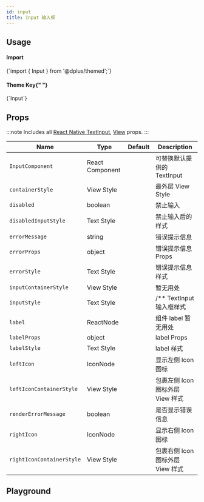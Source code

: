 ```yaml
---
id: input
title: Input 输入框
---
```



<IconsStyle />

## Usage

<div class="row inline-flex-center">
  <div class="col col--3">
    <h4>Import</h4>
  </div>
  <div class="col col--9">
    <CodeBlock>{`import { Input } from '@dplus/themed';`}</CodeBlock>
  </div>
  <div class="col col--3">
    <h4>
      Theme Key{" "}
      <a href="../customizing#using-themeprovider">
        <BiInfoCircle />
      </a>
    </h4>
  </div>
  <div class="col col--9">
    <CodeBlock>{`Input`}</CodeBlock>
  </div>
</div>

<Usage />

## Props

:::note
Includes all [React Native TextInput](https://reactnative.dev/docs/textinput#props), [View](https://reactnative.dev/docs/view#props) props.
:::

<div class='table-responsive'>

| Name                      | Type            | Default | Description                      |
| ------------------------- | --------------- | ------- | -------------------------------- |
| `InputComponent`          | React Component |         | 可替换默认提供的 TextInput       |
| `containerStyle`          | View Style      |         | 最外层 View Style                |
| `disabled`                | boolean         |         | 禁止输入                         |
| `disabledInputStyle`      | Text Style      |         | 禁止输入后的样式                 |
| `errorMessage`            | string          |         | 错误提示信息                     |
| `errorProps`              | object          |         | 错误提示信息 Props               |
| `errorStyle`              | Text Style      |         | 错误提示信息样式                 |
| `inputContainerStyle`     | View Style      |         | 暂无用处                         |
| `inputStyle`              | Text Style      |         | /\*\* TextInput 输入框样式       |
| `label`                   | ReactNode       |         | 组件 label 暂无用处              |
| `labelProps`              | object          |         | label Props                      |
| `labelStyle`              | Text Style      |         | label 样式                       |
| `leftIcon`                | IconNode        |         | 显示左侧 Icon 图标               |
| `leftIconContainerStyle`  | View Style      |         | 包裹左侧 Icon 图标外层 View 样式 |
| `renderErrorMessage`      | boolean         |         | 是否显示错误信息                 |
| `rightIcon`               | IconNode        |         | 显示右侧 Icon 图标               |
| `rightIconContainerStyle` | View Style      |         | 包裹右侧 Icon 图标外层 View 样式 |

</div>

## Playground

<Play />
